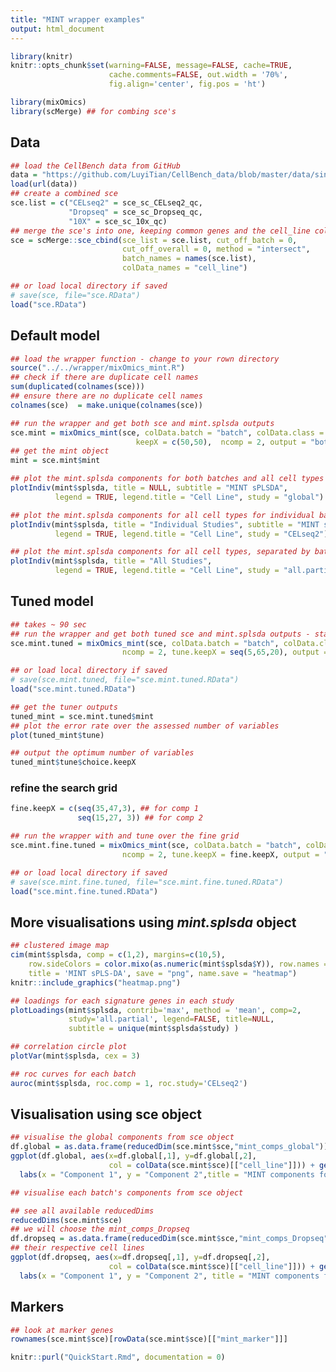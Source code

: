 ```yaml
---
title: "MINT wrapper examples"
output: html_document
---
```


```r
library(knitr)
knitr::opts_chunk$set(warning=FALSE, message=FALSE, cache=TRUE,
                      cache.comments=FALSE, out.width = '70%', 
                      fig.align='center', fig.pos = 'ht')
```

```r
library(mixOmics)
library(scMerge) ## for combing sce's
```

## Data

```r
## load the CellBench data from GitHub
data = "https://github.com/LuyiTian/CellBench_data/blob/master/data/sincell_with_class.RData?raw=true"
load(url(data))
## create a combined sce
sce.list = c("CELseq2" = sce_sc_CELseq2_qc,
             "Dropseq" = sce_sc_Dropseq_qc,
             "10X" = sce_sc_10x_qc)
## merge the sce's into one, keeping common genes and the cell_line colData
sce = scMerge::sce_cbind(sce_list = sce.list, cut_off_batch = 0,
                         cut_off_overall = 0, method = "intersect",
                         batch_names = names(sce.list),
                         colData_names = "cell_line")
```

```r
## or load local directory if saved
# save(sce, file="sce.RData")
load("sce.RData")
```


## Default model

```r
## load the wrapper function - change to your rown directory
source("../../wrapper/mixOmics_mint.R")
## check if there are duplicate cell names
sum(duplicated(colnames(sce)))
## ensure there are no duplicate cell names
colnames(sce)  = make.unique(colnames(sce))

## run the wrapper and get both sce and mint.splsda outputs
sce.mint = mixOmics_mint(sce, colData.batch = "batch", colData.class = "cell_line",
                            keepX = c(50,50),  ncomp = 2, output = "both", print.log = FALSE)
## get the mint object
mint = sce.mint$mint
```

```r
## plot the mint.splsda components for both batches and all cell types
plotIndiv(mint$splsda, title = NULL, subtitle = "MINT sPLSDA",
          legend = TRUE, legend.title = "Cell Line", study = "global")
```


```r
## plot the mint.splsda components for all cell types for individual batches
plotIndiv(mint$splsda, title = "Individual Studies", subtitle = "MINT sPLSDA",
          legend = TRUE, legend.title = "Cell Line", study = "CELseq2")
```

```r
## plot the mint.splsda components for all cell types, separated by batches
plotIndiv(mint$splsda, title = "All Studies", 
          legend = TRUE, legend.title = "Cell Line", study = "all.partial")
```

## Tuned model

```r
## takes ~ 90 sec
## run the wrapper and get both tuned sce and mint.splsda outputs - start with a coarse grid
sce.mint.tuned = mixOmics_mint(sce, colData.batch = "batch", colData.class = "cell_line",
                         ncomp = 2, tune.keepX = seq(5,65,20), output = "both")
```
```r
## or load local directory if saved
# save(sce.mint.tuned, file="sce.mint.tuned.RData")
load("sce.mint.tuned.RData")
```


```r
## get the tuner outputs
tuned_mint = sce.mint.tuned$mint
## plot the error rate over the assessed number of variables
plot(tuned_mint$tune)

## output the optimum number of variables
tuned_mint$tune$choice.keepX
```

### refine the search grid

```r
fine.keepX = c(seq(35,47,3), ## for comp 1
               seq(15,27, 3)) ## for comp 2

## run the wrapper with and tune over the fine grid
sce.mint.fine.tuned = mixOmics_mint(sce, colData.batch = "batch", colData.class = "cell_line",
                         ncomp = 2, tune.keepX = fine.keepX, output = "both")
```

```r
## or load local directory if saved
# save(sce.mint.fine.tuned, file="sce.mint.fine.tuned.RData")
load("sce.mint.fine.tuned.RData")
```

## More visualisations using *mint.splsda* object

```r
## clustered image map
cim(mint$splsda, comp = c(1,2), margins=c(10,5), 
    row.sideColors = color.mixo(as.numeric(mint$splsda$Y)), row.names = FALSE,
    title = 'MINT sPLS-DA', save = "png", name.save = "heatmap")
knitr::include_graphics("heatmap.png")
```

```r
## loadings for each signature genes in each study
plotLoadings(mint$splsda, contrib='max', method = 'mean', comp=2, 
             study='all.partial', legend=FALSE, title=NULL, 
             subtitle = unique(mint$splsda$study) )
```
```r
## correlation circle plot
plotVar(mint$splsda, cex = 3)
```
```r
## roc curves for each batch
auroc(mint$splsda, roc.comp = 1, roc.study='CELseq2')
```


## Visualisation using sce object

```r
## visualise the global components from sce object
df.global = as.data.frame(reducedDim(sce.mint$sce,"mint_comps_global"))
ggplot(df.global, aes(x=df.global[,1], y=df.global[,2],
                      col = colData(sce.mint$sce)[["cell_line"]])) + geom_point() +
  labs(x = "Component 1", y = "Component 2",title = "MINT components for all cells") + guides(col=guide_legend(title="Cell Line"))
```
```r
## visualise each batch's components from sce object

## see all available reducedDims
reducedDims(sce.mint$sce)
## we will choose the mint_comps_Dropseq
df.dropseq = as.data.frame(reducedDim(sce.mint$sce,"mint_comps_Dropseq"))
## their respective cell lines
ggplot(df.dropseq, aes(x=df.dropseq[,1], y=df.dropseq[,2],
                      col = colData(sce.mint$sce)[["cell_line"]])) + geom_point(na.rm = TRUE) +
  labs(x = "Component 1", y = "Component 2", title = "MINT components for Drop-seq cells") + guides(col=guide_legend(title="Cell Line"))
```

## Markers

```r
## look at marker genes
rownames(sce.mint$sce)[rowData(sce.mint$sce)[["mint_marker"]]]
```

```r
knitr::purl("QuickStart.Rmd", documentation = 0)
```


